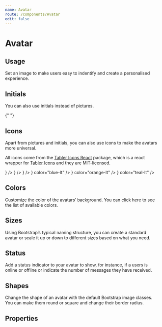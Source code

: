 ```yaml
---
name: Avatar
route: /components/Avatar
edit: false
---
```



# Avatar

## Usage

Set an image to make users easy to indentify and create a personalised
experience.

<Playground>
	<AvatarList>
		<Avatar url="https://tabler-react-typescript.jc21.com/assets/000m.jpg" />
		<Avatar url="https://tabler-react-typescript.jc21.com/assets/002m.jpg" />
		<Avatar url="https://tabler-react-typescript.jc21.com/assets/003m.jpg" />
	</AvatarList>
</Playground>

## Initials

You can also use initials instead of pictures.

<Playground>
	<AvatarList>
		<Avatar initials="JC" /> <Avatar initials="BV" />{" "}
		<Avatar initials="DH" />
		<Avatar initials="RG" /> <Avatar initials="LR" /> <Avatar initials="MD" />
	</AvatarList>
</Playground>

## Icons

Apart from pictures and initials, you can also use icons to make the avatars
more universal.

All icons come from the
[Tabler Icons React](https://www.npmjs.com/package/tabler-icons-react) package,
which is a react wrapper for [Tabler Icons](https://tabler-icons.io) and they
are MIT-licensed.

<Playground>
	<AvatarList>
		<Avatar icon={<BrandTwitter />} /> <Avatar icon={<Plus />} />
		<Avatar icon={<UserPlus />} />
		<Avatar icon={<BrandTwitter />} color="blue-lt" />
		<Avatar icon={<Plus />} color="orange-lt" />
		<Avatar icon={<UserPlus />} color="teal-lt" />
	</AvatarList>
</Playground>

## Colors

Customize the color of the avatars’ background. You can click here to see the
list of available colors.

<Playground>
	<AvatarList>
		<Avatar initials="JC" color="blue" />
		<Avatar initials="BV" color="azure" />
		<Avatar initials="DH" color="indigo" />
		<Avatar initials="RG" color="purple" />
		<Avatar initials="LR" color="pink" />
		<Avatar initials="MD" color="red" />
		<Avatar initials="JC" color="orange" />
		<Avatar initials="BV" color="yellow" />
		<Avatar initials="DH" color="lime" />
		<Avatar initials="RG" color="green" />
		<Avatar initials="LR" color="teal" />
		<Avatar initials="MD" color="cyan" />
		<Avatar initials="JC" color="blue-lt" />
		<Avatar initials="BV" color="azure-lt" />
		<Avatar initials="DH" color="indigo-lt" />
		<Avatar initials="RG" color="purple-lt" />
		<Avatar initials="LR" color="pink-lt" />
		<Avatar initials="MD" color="red-lt" />
		<Avatar initials="JC" color="orange-lt" />
		<Avatar initials="BV" color="yellow-lt" />
		<Avatar initials="DH" color="lime-lt" />
		<Avatar initials="RG" color="green-lt" />
		<Avatar initials="LR" color="teal-lt" />
		<Avatar initials="MD" color="cyan-lt" />
	</AvatarList>
</Playground>

## Sizes

Using Bootstrap’s typical naming structure, you can create a standard avatar or
scale it up or down to different sizes based on what you need.

<Playground>
	<AvatarList>
		<Avatar initials="XL" color="blue-lt" size="xl" />
		<Avatar initials="LG" color="azure-lt" size="lg" />
		<Avatar initials="MD" color="indigo-lt" size="md" />
		<Avatar initials="DF" color="purple-lt" />
		<Avatar initials="SM" color="pink-lt" size="sm" />
		<Avatar initials="XS" color="red-lt" size="xs" />
	</AvatarList>
</Playground>

## Status

Add a status indicator to your avatar to show, for instance, if a users is
online or offline or indicate the number of messages they have received.

<Playground>
	<AvatarList>
		<Avatar initials="JC" status="info" />
		<Avatar initials="BV" status="success" />
		<Avatar
			url="https://tabler-react-typescript.jc21.com/assets/000m.jpg"
			status="warning"
		/>
		<Avatar initials="RG" status="danger" />
	</AvatarList>
</Playground>

## Shapes

Change the shape of an avatar with the default Bootstrap image classes. You can
make them round or square and change their border radius.

<Playground>
	<AvatarList>
		<Avatar initials="JC" />
		<Avatar
			url="https://tabler-react-typescript.jc21.com/assets/000m.jpg"
			shape="rounded"
		/>
		<Avatar
			url="https://tabler-react-typescript.jc21.com/assets/002m.jpg"
			shape="rounded-circle"
		/>
		<Avatar
			url="https://tabler-react-typescript.jc21.com/assets/003m.jpg"
			shape="rounded-0"
		/>
		<Avatar initials="RG" shape="rounded-lg" />
	</AvatarList>
</Playground>

## Properties

<Props of={Avatar} />
